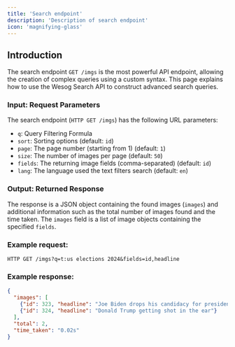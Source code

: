 ```yaml
---
title: 'Search endpoint'
description: 'Description of search endpoint'
icon: 'magnifying-glass'
---
```


## Introduction

The search endpoint `GET /imgs` is the most powerful API endpoint, allowing the creation of complex queries using a custom syntax. This page explains how to use the Wesog Search API to construct advanced search queries.


### Input: Request Parameters

The search endpoint (`HTTP GET /imgs`) has the following URL parameters:

- `q`: Query Filtering Formula
- `sort`: Sorting options (default: `id`)
- `page`: The page number (starting from 1) (default: `1`)
- `size`: The number of images per page (default: `50`)
- `fields`: The returning image fields (comma-separated) (default: `id`)
- `lang`: The language used the text filters search (default: `en`)


### Output: Returned Response

The response is a JSON object containing the found images (`images`) and additional information such as the total number of images found and the time taken. The `images` field is a list of image objects containing the specified `fields`.



### Example request:

```
HTTP GET /imgs?q=t:us elections 2024&fields=id,headline
```

### Example response:

```json
{
  "images": [
    {"id": 323, "headline": "Joe Biden drops his candidacy for president of the United States"},
    {"id": 324, "headline": "Donald Trump getting shot in the ear"}
  ],
  "total": 2,
  "time_taken": "0.02s"
}
```

